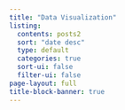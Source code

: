 ```yaml
---
title: "Data Visualization"
listing:
  contents: posts2
  sort: "date desc"
  type: default
  categories: true
  sort-ui: false
  filter-ui: false
page-layout: full
title-block-banner: true
---
```

